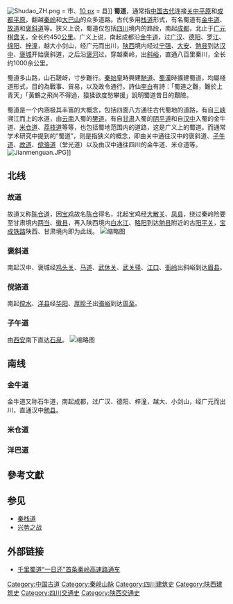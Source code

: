 [[File:Shudao_ZH.png|thumb]] = 市、[[file:circle_Ø_=_10_px_red.png|10 px]] = 县]]
'''蜀道'''，通常指[[中国古代|中国古代]]连接[[关中平原|关中平原]]和[[成都平原|成都平原]]，翻越[[秦岭|秦岭]]和[[大巴山|大巴山]]的众多道路。古代多用[[栈道|栈道]]形式，有名蜀道有[[金牛道|金牛道]]、[[故道|故道]]和[[褒斜道|褒斜道]]等。狭义上说，蜀道仅包括[[四川|四川]]境内的路段，南起[[成都|成都]]，北止于[[广元|广元]][[棋盘关|棋盘关]]，全长约450[[公里|公里]]。广义上说，南起成都沿[[金牛道|金牛道]]，过[[广汉|广汉]]、[[德阳|德阳]]、[[罗江|罗江]]、[[绵阳|绵阳]]、[[梓潼|梓潼]]，越大小剑山，经广元而出川，[[陕西|陕西]]境内经过[[宁强|宁强]]、[[大安鎮_(寧強縣)|大安]]、[[勉县|勉县]]到达[[汉中|汉中]]、[[褒城|褒城]]开始褒斜道，之后沿[[褒河|褒河]]过{{which|石门}}，穿越秦岭，出[[斜峪|斜峪]]，直通八百里秦川，全长约1000余公里。 　 

蜀道多山路，山石蹉岈，寸步難行。[[秦始皇|秦始皇]]時興建[[秦馳道|馳道]]、[[蜀漢|蜀漢]]時擴建蜀道，均屬棧道形式，目的為戰事、貿易，以及政令通行。詩仙[[李白|李白]]有詩：「蜀道之難，難於上青天」「黃鶴之飛尚不得過，猿猱欲度愁攀援」說明蜀道昔日的艱險。

蜀道是一个内涵极其丰富的大概念，包括四面八方通往古代蜀地的道路，有自[[長江三峽|三峡]]溯江而上的水道，由[[云南|云南]]入蜀的[[樊道|樊道]]，有自[[甘肃|甘肃]]入蜀的[[阴平道|阴平道]]和自[[汉中|汉中]]入蜀的金牛道、[[米仓道|米仓道]]、[[荔枝道|荔枝道]]等等，也包括蜀地范围内的道路，这是广义上的蜀道。而通常学术研究中提到的“蜀道”，则是指狭义的概念，即由关中通往汉中的褒斜道、[[子午道|子午道]]、[[故道|故道]]、[[傥骆道|傥骆道]]（堂光道）以及由汉中通往四川的金牛道、米仓道等。
[[File:Jianmenguan.JPG|thumb]]]]

==北线==
===故道===
故道又称[[陈仓道|陈仓道]]，因[[宝鸡|宝鸡]]故名[[陈仓|陈仓]]得名，北起宝鸡经[[大散关|大散关]]、[[凤县|凤县]]，绕过秦岭险要至甘肃境内[[两当|两当]]、[[徽县|徽县]]，再入陕西境内[[白水江|白水江]]、[[略阳|略阳]]到达[[勉县|勉县]]附近的古[[阳平关|阳平关]]，[[宝成铁路|宝成铁路]]陕西、甘肃境内即为此线。
[[File:古蜀道01.jpg|缩略图]]

===褒斜道===
南起汉中、褒城经[[鸡头关|鸡头关]]、[[马道|马道]]、[[武休关|武休关]]、[[武关驿|武关驿]]、[[江口|江口]]、[[衙岭|衙岭]]出斜峪到达[[眉县|眉县]]。
===傥骆道===
南起[[傥水|傥水]]、[[洋县|洋县]]经[[华阳|华阳]]、[[厚畛子|厚畛子]]出[[骆峪|骆峪]]到达[[周至|周至]]。
===子午道===
由[[西安|西安]]南下直达[[石泉|石泉]]。
[[File:明月峡古栈道遗址照片.JPG|缩略图]]

==南线==
===金牛道===
金牛道又称石牛道，南起成都，过广汉、德阳、梓潼，越大、小剑山，经广元而出川，直通汉中[[勉县|勉县]]。
===米仓道===
===洋巴道===

==參考文獻==
{{Reflist}}

==参见==
*[[秦栈道|秦栈道]]
*[[兴势之战|兴势之战]]

==外部链接==
{{commonscat|Shu Roads}}
*[http://news.cctv.com/china/20070930/105798.shtml 千里蜀道“一日还”首条秦岭高速路通车]{{Wayback|url=http://news.cctv.com/china/20070930/105798.shtml |date=20210220015813 }}

[[Category:中国古道|Category:中国古道]]
[[Category:秦岭山脉|Category:秦岭山脉]]
[[Category:四川建筑史|Category:四川建筑史]]
[[Category:陕西建筑史|Category:陕西建筑史]]
[[Category:四川交通史|Category:四川交通史]]
[[Category:陕西交通史|Category:陕西交通史]]